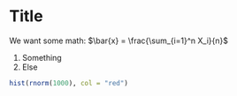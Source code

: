 Title
========================================================

We want some math: $\bar{x} = \frac{\sum_{i=1}^n X_i}{n}$

1. Something
2. Else

```r
hist(rnorm(1000), col = "red")
```